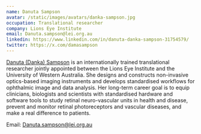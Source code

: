 ```yaml
---
name: Danuta Sampson
avatar: /static/images/avatars/danka-sampson.jpg
occupation: Translational researcher
company: Lions Eye Institute
email: Danuta.sampson@lei.org.au
linkedin: https://www.linkedin.com/in/danuta-danka-sampson-31754579/
twitter: https://x.com/damasampson
---
```


<a href="https://research-repository.uwa.edu.au/en/persons/danka-sampson">Danuta (Danka) Sampson</a> is an internationally trained translational researcher jointly appointed between the Lions Eye Institute and the University of Western Australia.
She designs and constructs non-invasive optics-based imaging instruments and develops standardised workflows for ophthalmic image and data analysis.
Her long-term career goal is to equip clinicians, biologists and scientists with standardised hardware and software tools to study retinal neuro-vascular units in health and disease, prevent and monitor retinal photoreceptors and vascular diseases, and make a real difference to patients.

<span className="font-bold">Email</span>: Danuta.sampson@lei.org.au

